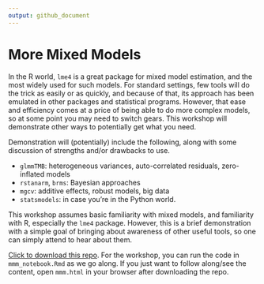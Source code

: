 ```yaml
---
output: github_document
---
```




# More Mixed Models

In the R world, `lme4` is a great package for mixed model estimation, and the most widely used for such models.  For standard settings, few tools will do the trick as easily or as quickly, and because of that, its approach has been emulated in other packages and statistical programs.  However, that ease and efficiency comes at a price of being able to do more complex models, so at some point you may need to switch gears.  This workshop will demonstrate other ways to potentially get what you need.

Demonstration will (potentially) include the following, along with some discussion of strengths and/or drawbacks to use.

- `glmmTMB`: heterogeneous variances, auto-correlated residuals, zero-inflated models
- `rstanarm`, `brms`: Bayesian approaches
- `mgcv`: additive effects, robust models, big data
- `statsmodels`: in case you're in the Python world.


This workshop assumes basic familiarity with mixed models, and familiarity with R, especially the `lme4` package.  However, this is a brief demonstration with a simple goal of bringing about awareness of other useful tools, so one can simply attend to hear about them.

[Click to download this repo](https://github.com/m-clark/more-mixed-models-2019/archive/master.zip).  For the workshop, you can run the code in `mmm_notebook.Rmd` as we go along.  If you just want to follow along/see the content, open `mmm.html` in your browser after downloading the repo.